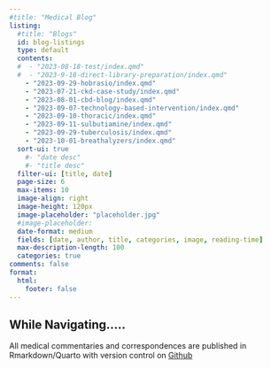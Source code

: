 ---
#title: "Medical Blog"
listing:
  #title: "Blogs"
  id: blog-listings
  type: default
  contents: 
  #  - "2023-08-18-test/index.qmd"
  #  - "2023-9-18-direct-library-preparation/index.qmd"
    - "2023-09-29-hobrasio/index.qmd"
    - "2023-07-21-ckd-case-study/index.qmd"
    - "2023-08-01-cbd-blog/index.qmd"
    - "2023-09-07-technology-based-intervention/index.qmd"
    - "2023-09-10-thoracic/index.qmd"
    - "2023-09-11-sulbutiamine/index.qmd"
    - "2023-09-29-tuberculosis/index.qmd"
    - "2023-10-01-breathalyzers/index.qmd"
  sort-ui: true
    #- "date desc"
    #- "title desc"
  filter-ui: [title, date]
  page-size: 6
  max-items: 10
  image-align: right
  image-height: 120px
  image-placeholder: "placeholder.jpg"
  #image-placeholder:
  date-format: medium
  fields: [date, author, title, categories, image, reading-time]
  max-description-length: 100
  categories: true
comments: false
format: 
  html: 
    footer: false
---
:::{.callout-tip}
## While Navigating.....

<p> All medical commentaries and correspondences are published in Rmarkdown/Quarto with version control on [Github](github.com/koladegray) </p>
:::


:::{#blog-listings}
:::